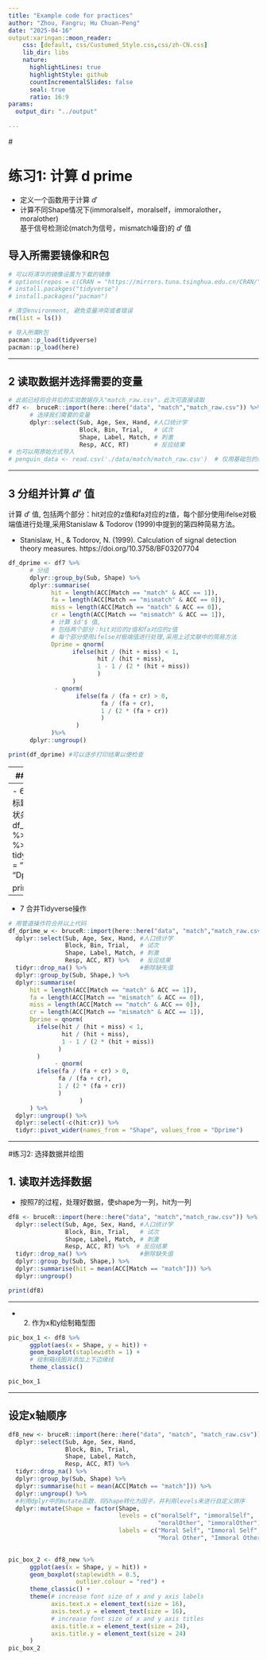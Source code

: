 ```yaml
---
title: "Example code for practices"
author: "Zhou, Fangru; Hu Chuan-Peng"
date: "2025-04-16"
output:xaringan::moon_reader:
    css: [default, css/Custumed_Style.css,css/zh-CN.css]
    lib_dir: libs
    nature:
      highlightLines: true
      highlightStyle: github
      countIncrementalSlides: false
      seal: true
      ratio: 16:9
params:
  output_dir: "../output"
  
---
```

# <h1 lang="en">练习1: 计算 d prime</h1>

- 定义一个函数用于计算 $d'$ 
- 计算不同Shape情况下(immoralself，moralself，immoralother，moralother)<br> 基于信号检测论(match为信号，mismatch噪音)的 $d'$ 值
<br>

## 导入所需要镜像和R包
```r
# 可以将清华的镜像设置为下载的镜像
# options(repos = c(CRAN = "https://mirrors.tuna.tsinghua.edu.cn/CRAN/"))
# install.pacakges("tidyverse")
# install.packages("pacman")

# 清空environment, 避免变量冲突或者错误
rm(list = ls())

# 导入所需R包
pacman::p_load(tidyverse)
pacman::p_load(here)
```

---

## 2 读取数据并选择需要的变量
```r
# 此前已经将合并后的实验数据存入"match_raw.csv"，此次可直接读取
df7 <-  bruceR::import(here::here("data", "match","match_raw.csv")) %>%
      # 选择我们需要的变量
      dplyr::select(Sub, Age, Sex, Hand, #人口统计学
                    Block, Bin, Trial,   # 试次
                    Shape, Label, Match, # 刺激
                    Resp, ACC, RT)       # 反应结果
# 也可以用原始方式导入
# penguin_data <- read.csv('./data/match/match_raw.csv')  # 仅用基础包的做法
```

---

## 3 分组并计算 $d'$ 值

计算 $d'$ 值, 包括两个部分：hit对应的z值和fa对应的z值，每个部分使用ifelse对极端值进行处理,采用Stanislaw & Todorov (1999)中提到的第四种简易方法。

- Stanislaw, H., & Todorov, N. (1999). Calculation of signal detection theory measures. https://doi.org/10.3758/BF03207704

```r
df_dprime <- df7 %>%
      # 分组
      dplyr::group_by(Sub, Shape) %>%
      dplyr::summarise(
            hit = length(ACC[Match == "match" & ACC == 1]), 
            fa = length(ACC[Match == "mismatch" & ACC == 0]),
            miss = length(ACC[Match == "match" & ACC == 0]),
            cr = length(ACC[Match == "mismatch" & ACC == 1]),
            # 计算 $d'$ 值, 
            # 包括两个部分：hit对应的z值和fa对应的z值
            # 每个部分使用ifelse对极端值进行处理,采用上述文献中的简易方法
            Dprime = qnorm(
                  ifelse(hit / (hit + miss) < 1,
                         hit / (hit + miss),
                         1 - 1 / (2 * (hit + miss))
                         )
                  ) 
             - qnorm(
                   ifelse(fa / (fa + cr) > 0,
                          fa / (fa + cr),
                          1 / (2 * (fa + cr))
                          )
                   )
            )%>%
      dplyr::ungroup()

print(df_dprime) #可以逐步打印结果以便检查
```

---
## 4 (optional) 删除额外变量

```r
df_dprime %>%
      dplyr::select(-c(hit:cr)) 
```

---
- 6 长转宽，将形4个形状为列标题，以显示不同被试在不同形状条件下的$d'$ 值
```r
df_dprime_w <- df_dprime %>%
      dplyr::select(-c(hit:cr)) %>%
      tidyr::pivot_wider(names_from = "Shape", values_from = "Dprime")

print(df_dprime_w)
```

---
- 7 合并Tidyverse操作
```r
# 用管道操作符合并以上代码
df_dprime_w <- bruceR::import(here::here("data", "match","match_raw.csv")) %>%
  dplyr::select(Sub, Age, Sex, Hand, #人口统计学
                Block, Bin, Trial,   # 试次
                Shape, Label, Match, # 刺激
                Resp, ACC, RT) %>%   # 反应结果
  tidyr::drop_na() %>%               #删除缺失值
  dplyr::group_by(Sub, Shape,) %>%
  dplyr::summarise(
      hit = length(ACC[Match == "match" & ACC == 1]), 
      fa = length(ACC[Match == "mismatch" & ACC == 0]),
      miss = length(ACC[Match == "match" & ACC == 0]),
      cr = length(ACC[Match == "mismatch" & ACC == 1]),
      Dprime = qnorm(
        ifelse(hit / (hit + miss) < 1,
               hit / (hit + miss),
               1 - 1 / (2 * (hit + miss))
              )
        ) 
             - qnorm(
        ifelse(fa / (fa + cr) > 0,
              fa / (fa + cr),
              1 / (2 * (fa + cr))
              )
                    )
      ) %>%
  dplyr::ungroup() %>%
  dplyr::select(-c(hit:cr)) %>%
  tidyr::pivot_wider(names_from = "Shape", values_from = "Dprime")
```

---

#练习2: 选择数据并绘图

## 1. 读取并选择数据

- 按照7的过程，处理好数据，使shape为一列，hit为一列
```r
df8 <- bruceR::import(here::here("data", "match","match_raw.csv")) %>%
  dplyr::select(Sub, Age, Sex, Hand, #人口统计学
                Block, Bin, Trial,   # 试次
                Shape, Label, Match, # 刺激
                Resp, ACC, RT) %>%  # 反应结果
  tidyr::drop_na() %>%               #删除缺失值
  dplyr::group_by(Sub, Shape,) %>%
  dplyr::summarise(hit = mean(ACC[Match == "match"])) %>%
  dplyr::ungroup()

print(df8)
```

---

- (2) 作为x和y绘制箱型图
```r
pic_box_1 <- df8 %>% 
      ggplot(aes(x = Shape, y = hit)) +
      geom_boxplot(staplewidth = 1) +
      # 绘制箱线图并添加上下边缘线 
      theme_classic()

pic_box_1
```

---
## 设定x轴顺序

```r
df8_new <- bruceR::import(here::here("data", "match", "match_raw.csv")) %>%
  dplyr::select(Sub, Age, Sex, Hand,      
                Block, Bin, Trial,        
                Shape, Label, Match,    
                Resp, ACC, RT) %>%      
  tidyr::drop_na() %>%                  
  dplyr::group_by(Sub, Shape) %>%
  dplyr::summarise(hit = mean(ACC[Match == "match"])) %>%
  dplyr::ungroup() %>%
  #利用dplyr中的mutate函数，将Shape转化为因子，并利用levels来进行自定义排序
  dplyr::mutate(Shape = factor(Shape, 
                               levels = c("moralSelf", "immoralSelf", 
                                          "moralOther", "immoralOther"),
                               labels = c("Moral Self", "Immoral Self",
                                          "Moral Other", "Immoral Other")))
                

pic_box_2 <- df8_new %>% 
      ggplot(aes(x = Shape, y = hit)) +
      geom_boxplot(staplewidth = 0.5,
                   outlier.colour = "red") + 
      theme_classic() + 
      theme(# increase font size of x and y axis labels
            axis.text.x = element_text(size = 16),
            axis.text.y = element_text(size = 16),
            # increase font size of x and y axis titles
            axis.title.x = element_text(size = 24),
            axis.title.y = element_text(size = 24)
      )
pic_box_2
```



